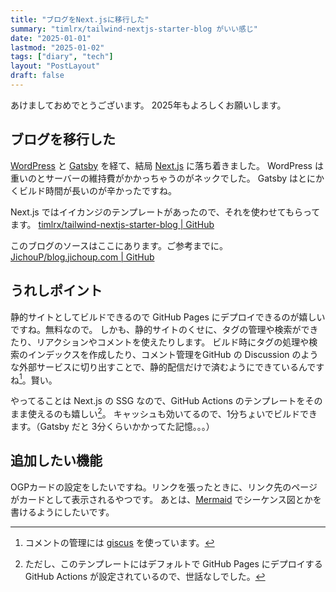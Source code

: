 ```yaml
---
title: "ブログをNext.jsに移行した"
summary: "timlrx/tailwind-nextjs-starter-blog がいい感じ"
date: "2025-01-01"
lastmod: "2025-01-02"
tags: ["diary", "tech"]
layout: "PostLayout"
draft: false
---
```


あけましておめでとうございます。
2025年もよろしくお願いします。

## ブログを移行した

[WordPress](https://wordpress.com/ja/) と [Gatsby](https://www.gatsbyjs.com/) を経て、結局 [Next.js](https://nextjs.org/) に落ち着きました。
WordPress は重いのとサーバーの維持費がかかっちゃうのがネックでした。
Gatsby はとにかくビルド時間が長いのが辛かったですね。

Next.js ではイイカンジのテンプレートがあったので、それを使わせてもらってます。
[timlrx/tailwind-nextjs-starter-blog | GitHub](https://github.com/timlrx/tailwind-nextjs-starter-blog)

このブログのソースはここにあります。ご参考までに。
[JichouP/blog.jichoup.com | GitHub](https://github.com/JichouP/blog.jichoup.com)

## うれしポイント

静的サイトとしてビルドできるので GitHub Pages にデプロイできるのが嬉しいですね。無料なので。
しかも、静的サイトのくせに、タグの管理や検索ができたり、リアクションやコメントを使えたりします。
ビルド時にタグの処理や検索のインデックスを作成したり、コメント管理をGitHub の Discussion のような外部サービスに切り出すことで、静的配信だけで済むようにできているんですね[^giscus]。賢い。
[^giscus]: コメントの管理には [giscus](https://giscus.app/ja) を使っています。

やってることは Next.js の SSG なので、GitHub Actions のテンプレートをそのまま使えるのも嬉しい[^gha]。
キャッシュも効いてるので、1分ちょいでビルドできます。（Gatsby だと 3分くらいかかってた記憶。。。）
[^gha]: ただし、このテンプレートにはデフォルトで GitHub Pages にデプロイする GitHub Actions が設定されているので、世話なしでした。

## 追加したい機能

OGPカードの設定をしたいですね。リンクを張ったときに、リンク先のページがカードとして表示されるやつです。
あとは、[Mermaid](https://mermaid.js.org/) でシーケンス図とかを書けるようにしたいです。
